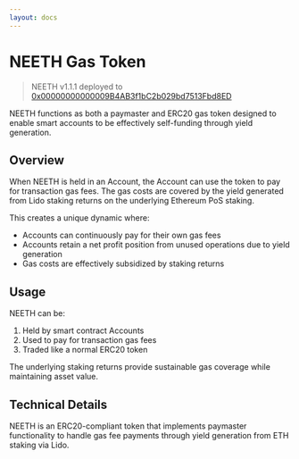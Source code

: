 ```yaml
---
layout: docs
---
```

# NEETH Gas Token

> NEETH v1.1.1 deployed to [0x00000000000009B4AB3f1bC2b029bd7513Fbd8ED](https://etherscan.io/address/0x00000000000009B4AB3f1bC2b029bd7513Fbd8ED)

NEETH functions as both a paymaster and ERC20 gas token designed to enable smart accounts to be effectively self-funding through yield generation.

## Overview

When NEETH is held in an Account, the Account can use the token to pay for transaction gas fees. The gas costs are covered by the yield generated from Lido staking returns on the underlying Ethereum PoS staking.

This creates a unique dynamic where:

- Accounts can continuously pay for their own gas fees
- Accounts retain a net profit position from unused operations due to yield generation
- Gas costs are effectively subsidized by staking returns

## Usage

NEETH can be:

1. Held by smart contract Accounts
2. Used to pay for transaction gas fees
3. Traded like a normal ERC20 token

The underlying staking returns provide sustainable gas coverage while maintaining asset value.

## Technical Details

NEETH is an ERC20-compliant token that implements paymaster functionality to handle gas fee payments through yield generation from ETH staking via Lido.
